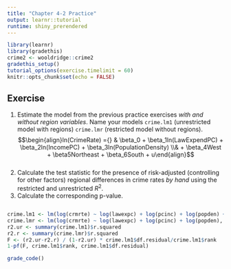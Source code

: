 ```yaml
---
title: "Chapter 4-2 Practice"
output: learnr::tutorial
runtime: shiny_prerendered
---
```


```r
library(learnr)
library(gradethis)
crime2 <- wooldridge::crime2
gradethis_setup()
tutorial_options(exercise.timelimit = 60)
knitr::opts_chunk$set(echo = FALSE)
```

## Exercise

1. Estimate the model from the previous practice exercises *with and without region variables*. Name your models `crime.lm1` (unrestricted model with regions) `crime.lmr` (restricted model without regions). 
$$\begin{align}ln(CrimeRate) ={} & \beta_0 + \beta_1ln(LawExpendPC) + \beta_2ln(IncomePC) + \beta_3ln(PopulationDensity) \\& + \beta_4West + \beta5Northeast + \beta_6South + u\end{align}$$  
2. Calculate the test statistic for the presence of risk-adjusted (controlling for other factors) regional differences in crime rates *by hand* using the restricted and unrestricted $R^2$. 
3. Calculate the corresponding p-value. 

```r

```

```r
crime.lm1 <- lm(log(crmrte) ~ log(lawexpc) + log(pcinc) + log(popden) + west + nrtheast + south, data = crime2)
crime.lmr <- lm(log(crmrte) ~ log(lawexpc) + log(pcinc) + log(popden), data = crime2)
r2.ur <- summary(crime.lm1)$r.squared 
r2.r <- summary(crime.lmr)$r.squared 
F <- (r2.ur-r2.r) / (1-r2.ur) * crime.lm1$df.residual/crime.lm1$rank
1-pf(F, crime.lm1$rank, crime.lm1$df.residual)
```

```r
grade_code()
```

